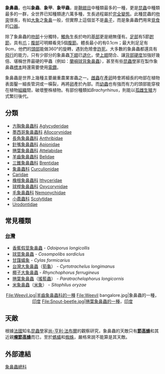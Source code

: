 {{refimprove|time=2016-11-25T17:18:10+00:00}}
{{Automatic taxobox
 | name = 象鼻蟲總科<br />Curculionoidea
 | image = Weevil September 2008-1.jpg
 | image_width = 250px
 | image_caption = ''Curculio''屬的象鼻蟲
 | taxon = Curculionoidea
 | authority = {{tsl|en|Pierre André Latreille||Latreille}}, 1802
 | subdivision_ranks = [[科_(生物)|科]]
 | subdivision = [[#分類|見內文]]
}}

'''象鼻蟲'''，也叫'''象蟲'''、'''象甲'''、'''象甲蟲'''，是[[鞘翅目|鞘翅目]]中種類最多的一種，更是[[昆蟲|昆蟲]]中種類最多的一群，全世界已知種類達六萬多種，生長過程屬於[[完全變態|完全變態]]。此種昆蟲的[[吻突|吻突]]很長，有如[[大象|大象]]之[[象鼻|象鼻]]一般，但實際上這個並不是[[鼻子|鼻子]]，而是象鼻蟲們用來[[覓食|覓食]]的[[口器|口器]]。

除了象鼻蟲的[[吻部|吻部]]十分獨特，[[觸角|觸角]]生長於吻的[[基部|基部]]更是絕無僅有。[[足|足部]]有5節[[跗節|跗節]]，具有[[爪|爪]]；[[腹部|腹部]]可明顯看見5個[[腹節|腹節]]。體長最小的有0.1cm；最大則足足有9cm，他們的[[頭部|頭部]]能做360°的旋轉，遇到危險會[[装死|詐死]]。大多數的象鼻蟲都還具有[[飛行|飛行]]的能力，只有少部分的象鼻蟲[[下翅|下翅]]已[[痕跡器官|退化]]，使[[上翅|上翅]]閉合、讓[[背部|背部]][[硬度|硬度]]加強好幾倍、堪稱世界最硬的甲蟲（例如：[[蘭嶼球背象鼻蟲|蘭嶼球背象鼻蟲]]），甚至有些[[昆蟲學|昆蟲學]]家在製作象鼻蟲[[標本|標本]]時還需要使用[[電鑽|電鑽]]。

象鼻蟲是世界上幾種主要嚴重農業害蟲之一。[[雌蟲|雌蟲]]在[[產卵|產卵]]時會將細長的吻部在植物表面鑿一細長管洞或一橫裂，再將[[卵|卵]]產於內部。而[[幼蟲|幼蟲]]也有強而有力的頭部能穿梭在植物[[组织_(生物学)|組織]]間，破壞整株植物。有部份種類如''Brachyrhinus''，則能以[[孤雌生殖|孤雌生殖]]方式繁衍後代。

==分類==
* [[方胸象鼻蟲科|方胸象鼻蟲科]] [[Aglycyderidae|Aglycyderidae]]
* [[墨西哥象鼻蟲科|墨西哥象鼻蟲科]] [[Allocorynidae|Allocorynidae]]
* [[長角象鼻蟲科|長角象鼻蟲科]] [[Anthribidae|Anthribidae]]
* [[針嘴象鼻蟲科|針嘴象鼻蟲科]] [[Apionidae|Apionidae]]
* [[捲葉象鼻蟲科|捲葉象鼻蟲科]] [[Attelabidae|Attelabidae]]
* [[羊齒象鼻蟲科|羊齒象鼻蟲科]] [[Belidae|Belidae]]
* [[三錐象鼻蟲科|三錐象鼻蟲科]] [[Brentidae|Brentidae]]
* [[象鼻蟲科|象鼻蟲科]] [[Curculionidae|Curculionidae]]
* [[Caridae|Caridae]]
* [[橡根象鼻蟲科|橡根象鼻蟲科]] [[Ithyceridae|Ithyceridae]]
* [[球桿象鼻蟲科|球桿象鼻蟲科]] [[Oxycorynidae|Oxycorynidae]]
* [[毛象鼻蟲科|毛象鼻蟲科]] [[Nemonychidae|Nemonychidae]]
* [[小蠹蟲科|小蠹蟲科]] [[Scolytidae|Scolytidae]]
* [[Urodontidae|Urodontidae]]

==常見種類==
===[[台灣|台灣]]===
* [[香蕉假莖象鼻蟲|香蕉假莖象鼻蟲]] - ''Odoiporus longicollis''
* [[球莖象鼻蟲|球莖象鼻蟲]] - ''Cosompolibs sordiclus''
* [[甘藷蟻象|甘藷蟻象]] - ''Cylas formicarius''
* [[台灣大象鼻蟲|台灣大象鼻蟲]]（[[筍龜|筍龜]]） - ''Cyrtotrachelus longimanus''
* [[椰子大象鼻蟲|椰子大象鼻蟲]] - ''Rhynchophorus ferrugineus''
* [[捲葉象鼻蟲|捲葉象鼻蟲]]（[[搖籃蟲|搖籃蟲]]） - ''Paratrachelophorus longicornis''
* [[米象鼻蟲|米象鼻蟲]]（[[米象|米象]]） - ''Sitophilus oryzae''
<center>
<gallery>
File:Weevil.jpg|羊齒象鼻蟲科的一種
File:Weevil bangalore.jpg|象鼻蟲的一種，[[印度|印度]]
File:Snout-beetle.jpg|捲葉象鼻蟲的一種，[[印度|印度]]
</gallery>
</center>

==天敵==
根據[[法国|法國]]知名[[昆蟲學|昆蟲學]]家[[尚-亨利·法布爾|尚-亨利·法布爾]]的觀察研究，象鼻蟲的天敵只有'''[[節高蜂|節高蜂]]'''和其近親'''[[瘤節高蜂|瘤節高蜂]]'''而已，至於[[螞蟻|螞蟻]]和[[蜘蛛|蜘蛛]]，嚴格來說不能算是其天敵。

==外部連結==
{{Taxonbar}}
{{Authority control}}

[[Category:象鼻蟲總科|]]